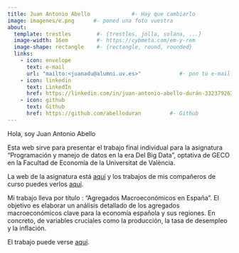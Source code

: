 ```yaml
---
title: Juan Antonio Abello             #- Hay que cambiarlo
image: imagenes/e.png      #- poned una foto vuestra
about:
  template: trestles        #- {trestles, jolla, solana, ...}
  image-width: 16em         #- https://cybmeta.com/em-y-rem
  image-shape: rectangle    #- {rectangle, round, rounded}
  links:
    - icon: envelope
      text: e-mail
      url: "mailto:<juanadu@alumni.uv.es>"            #- pon tu e-mail
    - icon: linkedin
      text: LinkedIn
      href: https://linkedin.com/in/juan-antonio-abello-durán-332379263/   #- linkedin
    - icon: github
      text: Github
      href: https://github.com/abelloduran         #- Github
---
```

        
Hola, soy Juan Antonio Abello
      
Esta web sirve para presentar el trabajo final individual para la asignatura "Programación y manejo de datos en la era Del Big Data", optativa de GECO en la Facultad de Economía de la Universitat de València.

La web de la asignatura está [aquí](https://perezp44.github.io/intro-ds-23-24-web/){target="_blank"} y los trabajos de mis compañeros de curso puedes verlos [aquí](https://perezp44.github.io/intro-ds-23-24-web/05-trabajos-estudiantes.html){target="_blank"}.


Mi trabajo lleva por título : "Agregados Macroeconómicos en España". El objetivo es elaborar un análisis detallado de los agregados macroeconómicos clave para la economía española y sus regiones. En concreto, de variables cruciales como la producción, la tasa de desempleo y la inflación.


El trabajo puede verse [aquí](my_trabajo_BigData.html).
